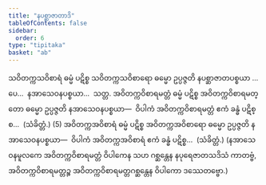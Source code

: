 ```yaml
---
title: "နပစ္ဆာဇာတာဒိ"
tableOfContents: false
sidebar:
  order: 6
type: "tipitaka"
basket: "ab"
---
```



<DynamicBreadcrumb />

<Division number="38">

<Paragraph number="168">
သဝိတက္ကသဝိစာရံ ဓမ္မံ ပဋိစ္စ သဝိတက္ကသဝိစာရော ဓမ္မော ဥပ္ပဇ္ဇတိ နပစ္ဆာဇာတပစ္စယာ …ပေ…  နအာသေဝနပစ္စယာ…  သတ္တ.
</Paragraph>

<Paragraph number="169">
အဝိတက္ကဝိစာရမတ္တံ ဓမ္မံ ပဋိစ္စ အဝိတက္ကဝိစာရမတ္တော ဓမ္မော ဥပ္ပဇ္ဇတိ နအာသေဝနပစ္စယာ—  ဝိပါကံ အဝိတက္ကဝိစာရမတ္တံ ဧကံ ခန္ဓံ ပဋိစ္စ…  (သံခိတ္တံ.) (5)
</Paragraph>

<Paragraph number="170">
အဝိတက္ကအဝိစာရံ ဓမ္မံ ပဋိစ္စ အဝိတက္ကအဝိစာရော ဓမ္မော ဥပ္ပဇ္ဇတိ နအာသေဝနပစ္စယာ—  ဝိပါကံ အဝိတက္ကအဝိစာရံ ဧကံ ခန္ဓံ ပဋိစ္စ…  (သံခိတ္တံ.)
</Paragraph>

<Paragraph number="171">
(နအာသေဝနမူလကေ အဝိတက္ကဝိစာရမတ္တံ ဝိပါကေန သဟ ဂစ္ဆန္တေန နပုရေဇာတသဒိသံ ကာတဗ္ဗံ, အဝိတက္ကဝိစာရမတ္တဉ္စ အဝိတက္ကဝိစာရမတ္တဂစ္ဆန္တေန ဝိပါကော ဒဿေတဗ္ဗော.)
</Paragraph>
</Division>